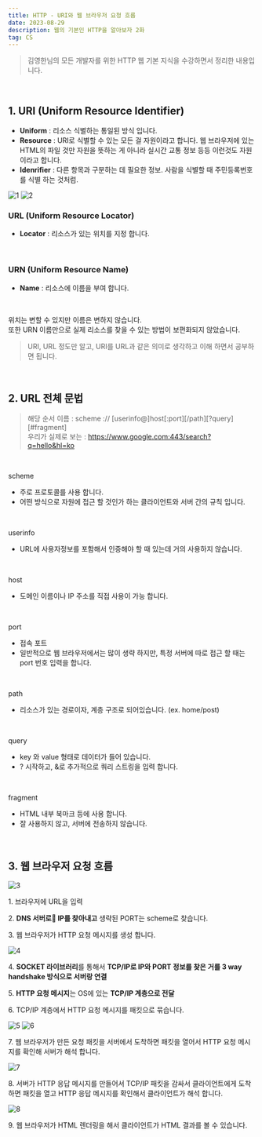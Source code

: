 ```yaml
---
title: HTTP - URI와 웹 브라우저 요청 흐름
date: 2023-08-29
description: 웹의 기본인 HTTP을 알아보자 2화
tag: CS
---
```


> 김영한님의 모든 개발자를 위한 HTTP 웹 기본 지식을 수강하면서 정리한 내용입니다.

<br />

## **1\. URI (Uniform Resource Identifier)**

-   **Uniform** : 리소스 식별하는 통일된 방식 입니다.
-   **Resource** : URI로 식별할 수 있는 모든 걸 자원이라고 합니다. 웹 브라우저에 있는 HTML의 파일 것만 자원을 뜻하는 게 아니라 실시간 교통 정보 등등 이런것도 자원이라고 합니다.
-   **Idenrifier** : 다른 항목과 구분하는 데 필요한 정보. 사람을 식별할 때 주민등록번호를 식별 하는 것처럼.

![1](https://user-images.githubusercontent.com/87301268/224230695-7702a05a-c21e-45cf-bbbd-2a763f525583.png)
![2](https://user-images.githubusercontent.com/87301268/224230728-cdbeb6dd-98ab-475f-b2e4-83c94816a82e.png)

### URL (Uniform Resource Locator)

-   **Locator** : 리소스가 있는 위치를 지정 합니다.

<br />

### URN (Uniform Resource Name)

-   **Name** : 리소스에 이름을 부여 합니다.

<br />

위치는 변할 수 있지만 이름은 변하지 않습니다.<br/> 또한 URN 이름만으로 실제 리소스를 찾을 수 있는 방법이 보편화되지 않았습니다.

> URI, URL 정도만 알고, URI를 URL과 같은 의미로 생각하고 이해 하면서 공부하면 됩니다.

<br />

## **2\. URL 전체 문법**

> 해당 순서 이름 : scheme :// \[userinfo@\]host\[:port\]\[/path\]\[?query\]\[#fragment\]  
> 우리가 실제로 보는 : https://www.google.com:443/search?q=hello&hl=ko

<br />

scheme

-   주로 프로토콜를 사용 합니다.
-   어떤 방식으로 자원에 접근 할 것인가 하는 클라이언트와 서버 간의 규칙 입니다.

<br />

userinfo

-   URL에 사용자정보를 포함해서 인증해야 할 때 있는데 거의 사용하지 않습니다.

<br />

host

-   도메인 이름이나 IP 주소를 직접 사용이 가능 합니다.

<br />

port

-   접속 포트
-   일반적으로 웹 브라우저에서는 많이 생략 하지만, 특정 서버에 따로 접근 할 때는 port 번호 입력을 합니다.

<br />

path

-   리소스가 있는 경로이자, 계층 구조로 되어있습니다. (ex. home/post)

<br />

query

-   key 와 value 형태로 데이터가 들어 있습니다.
-   ? 시작하고, &로 추가적으로 쿼리 스트링을 입력 합니다.

<br />

fragment

-   HTML 내부 북마크 등에 사용 합니다.
-   잘 사용하지 않고, 서버에 전송하지 않습니다.

<br />

## **3\. 웹 브라우저 요청 흐름**

![3](https://user-images.githubusercontent.com/87301268/224230739-1bb1f745-4c8c-4ef3-92d7-8db422d29b61.png)

1\. 브라우저에 URL을 입력

2\. **DNS 서버로 IP를 찾아내고** 생략된 PORT는 scheme로 찾습니다.

3\. 웹 브라우저가 HTTP 요청 메시지를 생성 합니다.

![4](https://user-images.githubusercontent.com/87301268/224230743-4bafddb3-2bfc-454b-8073-a34b78047cde.png)

4\. **SOCKET 라이브러리**를 통해서 **TCP/IP로 IP와 PORT 정보를 찾은 거를 3 way handshake 방식으로 서버랑 연결**

5\. **HTTP 요청 메시지**는 OS에 있는 **TCP/IP 계층으로 전달**

6\. TCP/IP 계층에서 HTTP 요청 메시지를 패킷으로 묶습니다.

![5](https://user-images.githubusercontent.com/87301268/224230749-b6901318-a3dd-407a-bde3-e61e561d7f1f.png)
![6](https://user-images.githubusercontent.com/87301268/224230755-1578f18f-de0b-4a9d-ac13-cd5c57d1de4d.png)

7\. 웹 브라우저가 만든 요청 패킷을 서버에서 도착하면 패킷을 열어서 HTTP 요청 메시지를 확인해 서버가 해석 합니다.

![7](https://user-images.githubusercontent.com/87301268/224230762-314b422d-3f36-4e71-a349-2034ceb2b488.png)

8\. 서버가 HTTP 응답 메시지를 만들어서 TCP/IP 패킷을 감싸서 클라이언트에게 도착하면 패킷을 열고 HTTP 응답 메시지를 확인해서 클라이언트가 해석 합니다.

![8](https://user-images.githubusercontent.com/87301268/224230771-e2c35f62-af38-4bd5-9c51-1a7407a93d56.png)

9\. 웹 브라우저가 HTML 렌더링을 해서 클라이언트가 HTML 결과를 볼 수 있습니다.
